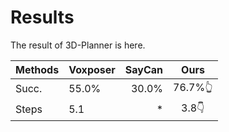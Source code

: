 # Results

The result of 3D-Planner is here.


| Methods | Voxposer       |  SayCan    |  Ours      |
| -       | :-      | -:    | :-:     |
| Succ.   |55.0%   | 30.0% | 76.7%👆|
| Steps    | 5.1 |*| 3.8👇|